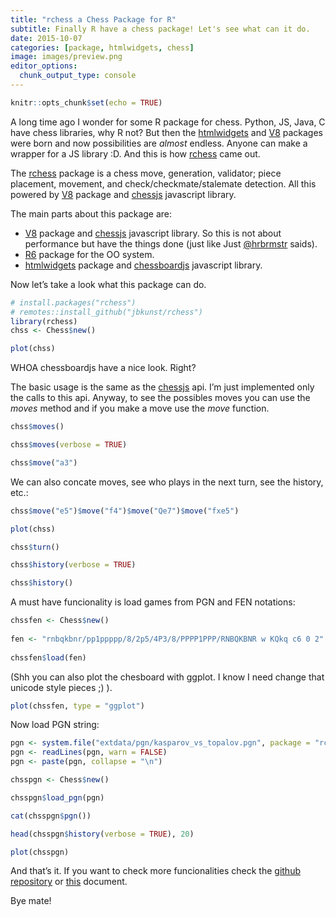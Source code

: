 ```yaml
---
title: "rchess a Chess Package for R"
subtitle: Finally R have a chess package! Let's see what can it do.
date: 2015-10-07
categories: [package, htmlwidgets, chess]
image: images/preview.png  
editor_options: 
  chunk_output_type: console
---
```


```r
knitr::opts_chunk$set(echo = TRUE)
```

A long time ago I wonder for some R package for chess. Python, JS, Java, C have 
chess libraries, why R not? But then the [htmlwidgets](https://github.com/ramnathv/htmlwidgets) 
and [V8](https://github.com/jeroenooms/v8) packages were born and now possibilities 
are *almost* endless. Anyone can make a wrapper for a JS library :D. And this is
how [rchess](https://github.com/jbkunst/rchess) came out.

The [rchess](https://github.com/jbkunst/rchess) package is a chess move, 
generation, validator; piece placement, movement, and check/checkmate/stalemate
detection. All this powered by [V8](https://github.com/jeroenooms/v8) package 
and [chessjs](https://github.com/jhlywa/chess.js) javascript library.

The main parts about this package are:

- [V8](https://github.com/jeroenooms/v8) package and [chessjs](https://github.com/jhlywa/chess.js) javascript library. So this
is not about performance but have the things done (just like Just [@hrbrmstr](http://datadrivensecurity.info/blog/posts/2015/Oct/getting-into-the-zones-with-r-jsonlite/)
saids).
- [R6](https://github.com/wch/R6/) package for the OO system.
- [htmlwidgets](https://github.com/ramnathv/htmlwidgets) package and [chessboardjs](http://chessboardjs.com/) javascript library.

Now let's take a look what this package can do.

```r
# install.packages("rchess")
# remotes::install_github("jbkunst/rchess")
library(rchess)
chss <- Chess$new()

plot(chss)
```

WHOA chessboardjs have a nice look. Right?

The basic usage is the same as the [chessjs](https://github.com/jhlywa/chess.js) api. I'm just implemented only the calls to
this api. Anyway, to see the possibles moves you can use the *moves* method and if you make a move use the *move*
function.

```r
chss$moves()

chss$moves(verbose = TRUE)

chss$move("a3")
```

We can also concate  moves, see who plays in the next turn, see the history, etc.:

```r
chss$move("e5")$move("f4")$move("Qe7")$move("fxe5")

plot(chss)
```


```r
chss$turn()

chss$history(verbose = TRUE)

chss$history()
```

A must have funcionality is load games from PGN and FEN notations:

```r
chssfen <- Chess$new()
 
fen <- "rnbqkbnr/pp1ppppp/8/2p5/4P3/8/PPPP1PPP/RNBQKBNR w KQkq c6 0 2"
 
chssfen$load(fen)
```

(Shh you can also plot the chesboard with ggplot. I know I need change that unicode style pieces ;) ). 

```r
plot(chssfen, type = "ggplot")
```

Now load PGN string:

```r
pgn <- system.file("extdata/pgn/kasparov_vs_topalov.pgn", package = "rchess")
pgn <- readLines(pgn, warn = FALSE)
pgn <- paste(pgn, collapse = "\n")

chsspgn <- Chess$new()

chsspgn$load_pgn(pgn)

cat(chsspgn$pgn())

head(chsspgn$history(verbose = TRUE), 20)

plot(chsspgn)
```

And that's it. If you want to check more funcionalities check the
[github repository](https://github.com/jbkunst/rchess) or 
[this](http://rpubs.com/jbkunst/rchess2) document.

Bye mate!
